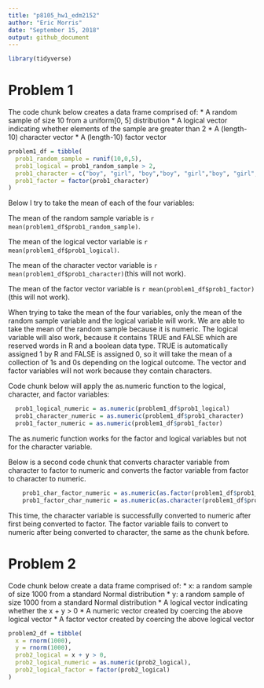 ```yaml
---
title: "p8105_hw1_edm2152"
author: "Eric Morris"
date: "September 15, 2018"
output: github_document
---
```


```r

library(tidyverse)

```

# Problem 1 

The code chunk below creates a data frame comprised of: 
* A random sample of size 10 from a uniform[0, 5] distribution
* A logical vector indicating whether elements of the sample are greater than 2
* A (length-10) character vector
* A (length-10) factor vector

```r
problem1_df = tibble(
  prob1_random_sample = runif(10,0,5),
  prob1_logical = prob1_random_sample > 2,
  prob1_character = c("boy", "girl", "boy","boy", "girl","boy", "girl","boy", "girl","boy"),
  prob1_factor = factor(prob1_character)
)
```

Below I try to take the mean of each of the four variables:

The mean of the random sample variable is `r mean(problem1_df$prob1_random_sample)`.

The mean of the logical vector variable is `r mean(problem1_df$prob1_logical)`.

The mean of the character vector variable is `r mean(problem1_df$prob1_character)`(this will not work).

The mean of the factor vector variable is `r mean(problem1_df$prob1_factor)` (this will not work).

When trying to take the mean of the four variables, only the mean of the random sample variable and the logical variable will work. We are able to take the mean of the random sample because it is numeric. The logical variable will also work, because it contains TRUE and FALSE which are reserved words in R and a boolean data type. TRUE is automatically assigned 1 by R and FALSE is assigned 0, so it will take the mean of a collection of 1s and 0s depending on the logical outcome. The vector and factor variables will not work because they contain characters. 

Code chunk below will apply the as.numeric function to the logical, character, and factor variables: 

```r
  prob1_logical_numeric = as.numeric(problem1_df$prob1_logical) 
  prob1_character_numeric = as.numeric(problem1_df$prob1_character)
  prob1_factor_numeric = as.numeric(problem1_df$prob1_factor)
```

The as.numeric function works for the factor and logical variables but not for the character variable. 

Below is a second code chunk that converts character variable from character to factor to numeric and converts the factor variable from factor to character to numeric.

```r
    prob1_char_factor_numeric = as.numeric(as.factor(problem1_df$prob1_character))
    prob1_factor_char_numeric = as.numeric(as.character(problem1_df$prob1_factor))
```

This time, the character variable is successfully converted to numeric after first being converted to factor. The factor variable fails to convert to numeric after being converted to character, the same as the chunk before. 

# Problem 2

Code chunk below create a data frame comprised of:
* x: a random sample of size 1000 from a standard Normal distribution
* y: a random sample of size 1000 from a standard Normal distribution
* A logical vector indicating whether the x + y > 0
* A numeric vector created by coercing the above logical vector
* A factor vector created by coercing the above logical vector

```r
problem2_df = tibble(
  x = rnorm(1000),
  y = rnorm(1000),
  prob2_logical = x + y > 0,
  prob2_logical_numeric = as.numeric(prob2_logical),
  prob2_logical_factor = factor(prob2_logical)
)
```


